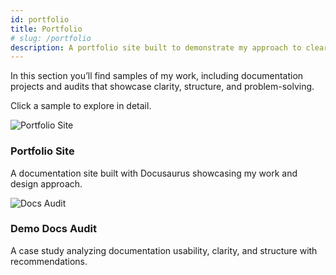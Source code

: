 ```yaml
---
id: portfolio
title: Portfolio
# slug: /portfolio
description: A portfolio site built to demonstrate my approach to clear, scalable documentation.
---
```



In this section you’ll find samples of my work, including documentation projects and audits that showcase clarity, structure, and problem-solving.  

Click a sample to explore in detail.


<div className="row">

  <div className="col col--6 col--12--sm">
    <Link to="/docs/portfolio/presentation" className="portfolio-card">
      <img src="/img/alison-combes-portfolio.jpeg" alt="Portfolio Site" />
      <h3>Portfolio Site</h3>
      <p>A documentation site built with Docusaurus showcasing my work and design approach.</p>
    </Link>
  </div>

  <div className="col col--6 col--12--sm">
    <Link to="/docs/portfolio/audit-case" className="portfolio-card">
      <img src="/img/docs-audit-screenshot.png" alt="Docs Audit" />
      <h3>Demo Docs Audit</h3>
      <p>A case study analyzing documentation usability, clarity, and structure with recommendations.</p>
    </Link>
  </div>

</div>
